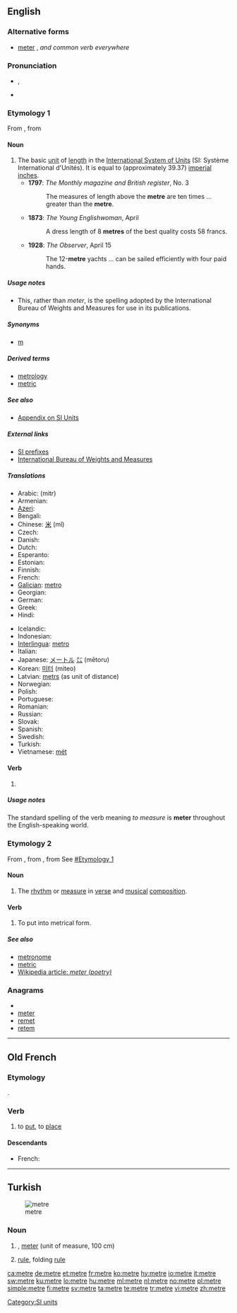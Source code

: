 {{also|mètre|métré}}
==English==
{{wikipedia}}

===Alternative forms===
* [[meter]] {{italbrac|chiefly U.S.}}, ''and common verb everywhere''

===Pronunciation===
* {{IPA|/ˈmiːtə(r)/}}, {{SAMPA|/"mi:t@(r)/}}
* {{audio|en-us-metre.ogg|Audio (US)}}

===Etymology 1===
From {{etyl|fr|en}} {{term|mètre||lang=fr}}, from {{etyl|grc|en}} {{term|μέτρον||tr=metron|lang=grc|measure", "rule", "length", "size", "poetic metre}}

====Noun====
{{en-noun}} {{British|Canadian}}

# The basic [[unit]] of [[length]] in the [[International System of Units]] (SI: Système International d'Unités). It is  equal to {{frac|39|47|127}} (approximately 39.37) [[imperial system|imperial]] [[inch]]es.
#* '''1797''': ''The Monthly magazine and British register'', No. 3
#*: The measures of length above the '''metre''' are ten times ... greater than the '''metre'''.
#* '''1873''': ''The Young Englishwoman'', April
#*: A dress length of 8 '''metres''' of the best quality costs 58 francs.
#* '''1928''': ''The Observer'', April 15
#*: The 12-'''metre''' yachts ... can be sailed efficiently with four paid hands.

=====Usage notes=====
* This, rather than ''meter'', is the spelling adopted by the International Bureau of Weights and Measures for use in its publications.

=====Synonyms=====
* [[m]]

=====Derived terms=====
* [[metrology]]
* [[metric]]

=====See also=====
* [[Appendix:SI_units|Appendix on SI Units]]

=====External links=====
* [http://www1.bipm.org/en/si/prefixes.html SI prefixes]
* [http://www1.bipm.org/en/si/base_units/metre.html International Bureau of Weights and Measures]

=====Translations=====
{{trans-top|unit of length}}
* Arabic: {{Arab|[[متر]]}} (mitr) {{m}}
* Armenian: {{t+|hy|մետր|tr=metr}}
* [[Azeri]]: {{t+|az|metr|xs=Azeri}}
* Bengali: {{t|bn|মিটার|tr=miṭāra|sc=Beng|xs=Bengali}}
* Chinese: [[米]] (mǐ)
* Czech: {{t+|cs|metr|m}}
* Danish: {{t-|da|meter|c}}
* Dutch: {{t+|nl|meter|m}}
* Esperanto: {{t-|eo|metro|xs=Esperanto}}
* Estonian: {{t-|et|meeter}}
* Finnish: {{t+|fi|metri}}
* French: {{t+|fr|mètre|m}}
* [[Galician]]: [[metro]] {{m}}
* Georgian: {{t-|ka|მეტრი|tr=metri|sc=Geor|xs=Georgian}}
* German: {{t+|de|Meter|m}}
* Greek: {{t+|el|μέτρο|n|tr=métro}}
* Hindi: {{t|hi|मीटर|tr=mīṭara|xs=Hindi}}
{{trans-mid}}
* Icelandic: {{t+|is|metri|tr=meter}}
* Indonesian: {{t+|id|meter|xs=Indonesian}}
* [[Interlingua]]: [[metro]]
* Italian: {{t+|it|metro|m}}
* Japanese: [[メートル]] [[㍍]] (mētoru)
* Korean: [[미터]] (miteo)
* Latvian: [[metrs]] {{m}} (as unit of distance)
* Norwegian: {{t+|no|meter|m}}
* Polish: {{t+|pl|metr|m}}
* Portuguese: {{t+|pt|metro|m}}
* Romanian: {{t+|ro|metru|m}}
* Russian: {{t+|ru|метр|m|tr=metr}}
* Slovak: {{t-|sk|meter|m}}
* Spanish: {{t+|es|metro|m}}
* Swedish: {{t+|sv|meter}}
* Turkish: {{t+|tr|metre}}
* Vietnamese: [[mét]]
{{trans-bottom}}

====Verb====
{{en-verb|metr|es}}

# {{British|rare}} {{alternative spelling of|[[meter]]}}

=====Usage notes=====
The standard spelling of the verb meaning ''to measure'' is '''meter''' throughout the English-speaking world.

===Etymology 2===
From {{etyl|ang|en}}, from {{etyl|la|en}} {{term|metrum|lang=la}}, from {{etyl|grc|en}} See [[#Etymology 1]]

====Noun====
{{en-noun}} {{British|Canadian}}

# The [[rhythm]] or [[measure]] in [[verse]] and [[musical]] [[composition]].

====Verb====
{{en-verb|metr|es}}

# {{poetry|music}} To put into metrical form.

=====See also=====
* [[metronome]]
* [[metric]]
* [[w:meter (poetry)|Wikipedia article: ''meter (poetry)'']]

===Anagrams===
* {{alphagram|eemrt}}
* [[meter#English|meter]]
* [[remet#English|remet]]
* [[retem#English|retem]]

[[Category:SI units]]

----

==Old French==

===Etymology===
{{etyl|la|fro}} {{term|mitto|mittō|lang=la}}.

===Verb===
{{infl|fro|verb}}

# to [[put]], to [[place]]

====Descendants====
* French: {{l|fr|mettre}}

----

==Turkish==
[[Image:Metre pliant 500px.png|thumb|metre]]

===Noun===
{{infl|tr|noun}}

# {{l|en|metre}}, [[meter]] (unit of measure, 100 cm)
# [[rule]], folding [[rule]]

[[ca:metre]]
[[de:metre]]
[[et:metre]]
[[fr:metre]]
[[ko:metre]]
[[hy:metre]]
[[io:metre]]
[[it:metre]]
[[sw:metre]]
[[ku:metre]]
[[lo:metre]]
[[hu:metre]]
[[ml:metre]]
[[nl:metre]]
[[no:metre]]
[[pl:metre]]
[[simple:metre]]
[[fi:metre]]
[[sv:metre]]
[[ta:metre]]
[[te:metre]]
[[tr:metre]]
[[vi:metre]]
[[zh:metre]]